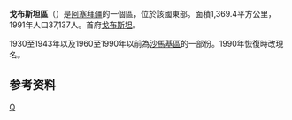 {{Infobox settlement
| name                   = 戈布斯坦區
| official_name          = 
| other_name             = Gobustan District
| type = [[阿塞拜疆行政区划|区]]
| image_skyline          = Qobustan Site Petroglyphs.jpg
| image_caption          = [[戈布斯坦岩石艺术文化景观|戈布斯坦岩石艺术文化景观]]
| image_map              = Gobustan District in Azerbaijan 2021.svg
| map_caption = 在阿塞拜疆的位置
| parts_type             = 定居点<ref name="preslib">{{cite web |url=https://files.preslib.az/projects/azerbaijan/gl2.pdf |title=İnzibati-ərazi vahidləri |author=<!--Not stated--> |date= |website=preslib.az |publisher= |access-date=28 February 2021 |quote= |archive-date=2021-05-12 |archive-url=https://web.archive.org/web/20210512173320/https://files.preslib.az/projects/azerbaijan/gl2.pdf }}</ref>
| parts                  = 33
| established_title      = 建立
| established_date = 1990-04-24
| subdivision_type       = [[国家|国家]]
| subdivision_name       = {{flag|Azerbaijan}}
| subdivision_type1      = [[阿塞拜疆行政区划|经济区]]
| subdivision_name1 = {{tsl|en|Mountainous Shirvan Economic Region||Mountainous Shirvan}}
| area_magnitude         =
| area_total_km2         = 1370
| population_as_of       = {{tsl|en|Census in Azerbaijan||2020}}
| population_footnotes   = <ref name="statgov">{{cite web |url=https://www.stat.gov.az/source/demoqraphy/ap/az/population_2020.zip |title=Population of Azerbaijan |author=<!--Not stated--> |date= |website=stat.gov.az |publisher=[[阿塞拜疆国家统计委员会|State Statistics Committee]] |access-date=22 February 2021 |quote= |archive-date=2020-06-30 |archive-url=https://web.archive.org/web/20200630134755/https://www.stat.gov.az/source/demoqraphy/ap/az/population_2020.zip }}</ref>
| population_total = 47400
| population_density_km2 = auto
| timezone               = [[阿塞拜疆标准时间|AZT]]
| utc_offset             = +4
| elevation_m            = 
| footnotes              =
| postal_code = 3700
| seat_type              = 首府
| seat                   = {{tsl|en|Qobustan (town)||Gobustan}}
| website                = {{url|qobustan-ih.gov.az}}
}}
'''戈布斯坦區'''（{{lang-az|Qobustan rayonu}}）是[[阿塞拜疆|阿塞拜疆]]的一個區，位於該國東部。面積1,369.4平方公里，1991年人口37,137人。首府[[戈布斯坦|戈布斯坦]]。

1930至1943年以及1960至1990年以前為[[沙馬基區|沙馬基區]]的一部份。1990年恢復時改現名。

==参考资料==
{{refs}}

{{coord|display=title}}
{{亞塞拜然行政區劃}}
{{Authority control}}

[[Category:阿塞拜疆行政區劃|Q]]
{{Azerbaijan-geo-stub}}